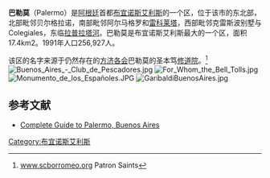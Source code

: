 {{Infobox settlement
<!-- See Template:Infobox settlement for additional fields and descriptions -->
| name                    = 巴勒莫
| native_name             = Palermo
| native_name_lang        = spa<!-- ISO 639-2 code e.g. "spa" for Spanish -->
| type                    = [[Neighbourhoods_and_Communes_of_Buenos_Aires|Barrio]]
| image_skyline           = 
| image_caption           = Palermo Chico at night
| image_map               = Palermo-Buenos_Aires_map.png
| map_caption             = Location of Palermo within Buenos Aires
| mapsize                 = 150px
| pushpin_map             = <!-- Argentina Buenos Aires -->
| latd  =  |latm  =  |lats  =  |latNS  = 
| longd =  |longm =  |longs =  |longEW = 
| coordinates_display     = inline,title
| subdivision_type        = 国家
| subdivision_name        = {{flag|Argentina}}
| subdivision_type1       = 城市
| subdivision_name1       = [[布宜诺斯艾利斯|布宜诺斯艾利斯]]
| parts_type              = 重要地点
| parts_style             = para
| p1                      = 国立装饰艺术博物馆 ·布宜诺斯艾利斯拉美艺术博物馆 ·巴勒莫赛马场 ·阿根廷马球场 ·巴勒莫森林 ·布宜诺斯艾利斯植物园 ·布宜诺斯艾利斯动物园 ·
豪尔·赫纽伯里机场
| area_total_km2          = 15.9
| population_total        = 225245
| population_as_of        = 2001
| population_density_km2  = auto
| population_note         = 
| timezone1               = [[Argentina_Time|ART]]
| utc_offset1             = -3
}}

'''巴勒莫'''（Palermo）是[[阿根廷|阿根廷]]首都[[布宜诺斯艾利斯|布宜诺斯艾利斯]]的一个区，位于该市的东北部，北部毗邻贝尔格拉诺，南部毗邻阿尔马格罗和[[雷科莱塔|雷科莱塔]]，西部毗邻克雷斯波别墅与Colegiales，东临[[拉普拉塔河|拉普拉塔河]]。巴勒莫是布宜诺斯艾利斯最大的一个区，面积17.4km2。1991年人口256,927人。

该区的名字来源于仍然存在的[[方济各会|方济各会]]巴勒莫的圣本笃[[修道院|修道院]]。<ref>[http://www.scborromeo.org/saints/moor.htm www.scborromeo.org] {{Wayback|url=http://www.scborromeo.org/saints/moor.htm |date=20210125054335 }} Patron Saints</ref>
[[File:Buenos_Aires_-_Club_de_Pescadores.jpg|thumb]]
[[File:For_Whom_the_Bell_Tolls.jpg|thumb]]
[[File:Monumento_de_los_Españoles.JPG|thumb]]
[[File:GaribaldiBuenosAires.jpg|thumb]]

==参考文献==
{{reflist}}
{{commonscat-inline|Palermo, Buenos Aires}}
*{{en icon}} [http://landingpadba.com/category/barrio-palermo/ Complete Guide to Palermo, Buenos Aires] {{Wayback|url=http://landingpadba.com/category/barrio-palermo/ |date=20210222060658 }}

{{coord|34|35|20|S|058|25|50|W|region:AR-C_type:city|display=title}}

[[Category:布宜诺斯艾利斯|Category:布宜诺斯艾利斯]]
